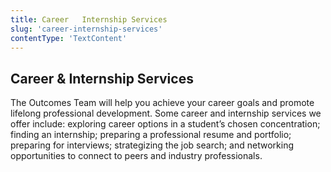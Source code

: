 ```yaml
---
title: Career   Internship Services
slug: 'career-internship-services'
contentType: 'TextContent'
---
```


## Career & Internship Services

The Outcomes Team will help you achieve your career goals and promote lifelong professional
development. Some career and internship services we offer include: exploring career options in a
student’s chosen concentration; finding an internship; preparing a professional resume and
portfolio; preparing for interviews; strategizing the job search; and networking opportunities to
connect to peers and industry professionals.
